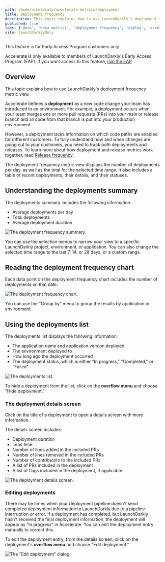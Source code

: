 ```yaml
---
path: /home/accelerate/accelerate-metrics/deployment
title: Deployment frequency
description: This topic explains how to use LaunchDarkly's deployment frequency metric view.
published: true
tags: ['dora', 'dora metrics', 'deployment frequency', 'deploy', 'accelerate']
site: launchDarklyOnly
---
```


<Callout intent="info">
<CalloutTitle>This feature is for Early Access Program customers only</CalloutTitle>
<CalloutDescription>

Accelerate is only available to members of LaunchDarkly's Early Access Program (EAP). If you want access to this feature, [join the EAP](https://launchdarkly.com/eap).

</CalloutDescription>
</Callout>

## Overview

This topic explains how to use LaunchDarkly's deployment frequency metric view.

Accelerate defines a **deployment** as a new code change your team has introduced to an environment. For example, a deployment occurs when your team merges one or more pull requests (PRs) into your main or release branch and all code from that branch is put into your production environment.

However, a deployment lacks information on which code paths are enabled for different customers. To fully understand how and when changes are going out to your customers, you need to track both deployments and releases. To learn more about how deployment and release metrics work together, read [Release frequency](/home/accelerate/accelerate-metrics/release).

The deployment frequency metric view displays the number of deployments per day, as well as the total for the selected time range. It also includes a table of recent deployments, their details, and their statuses.

## Understanding the deployments summary

The deployments summary includes the following information:

- Average deployments per day
- Total deployments
- Average deployment duration

![The deployment frequency summary.](accelerate-deployment-frequency-summary.png)

You can use the selection menus to narrow your view to a specific LaunchDarkly project, environment, or application. You can also change the selected time range to the last 7, 14, or 28 days, or a custom range.

## Reading the deployment frequency chart

Each data point on the deployment frequency chart includes the number of deployments on that date.

![The deployment frequency chart.](accelerate-deployment-frequency-chart.png)

You can use the "Group by" menu to group the results by application or environment.

## Using the deployments list

The deployments list displays the following information:

- The application name and application version deployed
- The environment deployed to
- How long ago the deployment occurred
- The deployment status, which is either "In progress," "Completed," or "Failed"

![The deployments list.](accelerate-deployment-deployments-list.png)

To hide a deployment from the list, click on the **overflow menu** and choose "Hide deployment."

### The deployment details screen

Click on the title of a deployment to open a details screen with more information.

The details screen includes:

- Deployment duration
- Lead time
- Number of lines added in the included PRs
- Number of lines removed in the included PRs
- Number of contributors to the included PRs
- A list of PRs included in the deployment
- A list of flags included in the deployment, if applicable

![The deployment details screen.](accelerate-deployment-deployment-details.png)

### Editing deployments

There may be times when your deployment pipeline doesn't send completed deployment information to LaunchDarkly due to a pipeline interruption or error. If a deployment has completed, but LaunchDarkly hasn't received the final deployment information, the deployment will appear as "In progress" in Accelerate. You can edit the deployment entry manually to correct this.

To edit the deployment entry, from the details screen, click on the deployment's **overflow menu** and choose "Edit deployment."

![The "Edit deployment" dialog.](accelerate-deploy-edit-deployment.png)
